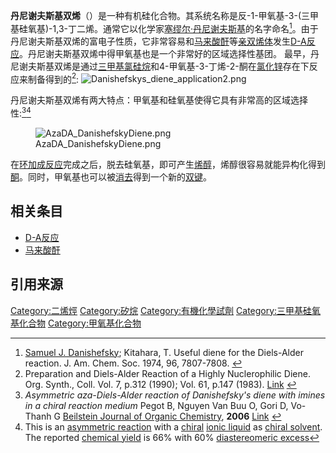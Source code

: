 {{Chembox 
| Watchedfields = changed
| verifiedrevid = 401977521
|  Reference = <ref name="sigma">[http://www.sigmaaldrich.com/catalog/search/ProductDetail/ALDRICH/212830 Sigma-Aldrich product page].</ref>
|  OtherNames =<br>反-1-甲氧基-3-(三甲基硅氧基)-1,3-丁二烯<br>Kitahara diene
|  ImageFile1 = Danishefsky-Diene Structural Formulae.png
|  ImageSize1 = 150px
|  ImageName1 = Structural formula of 丹尼謝夫斯基雙烯
|Section1={{Chembox Identifiers 
| ChemSpiderID_Ref = {{chemspidercite|correct|chemspider}}
| ChemSpiderID = 4518295
| PubChem = 5366448
| InChI = 1/C8H16O2Si/c1-8(6-7-9-2)10-11(3,4)5/h6-7H,1H2,2-5H3/b7-6+
| InChIKey = SHALBPKEGDBVKK-VOTSOKGWBD
| SMILES = O(\C=C\C(O[Si](C)(C)C)=C)C
| StdInChI_Ref = {{stdinchicite|correct|chemspider}}
| StdInChI = 1S/C8H16O2Si/c1-8(6-7-9-2)10-11(3,4)5/h6-7H,1H2,2-5H3/b7-6+
| StdInChIKey_Ref = {{stdinchicite|correct|chemspider}}
| StdInChIKey = SHALBPKEGDBVKK-VOTSOKGWSA-N
| CASNo_Ref = {{cascite|correct|CAS}}
| CASNo = 54125-02-9   
  }} 
|Section2 = {{Chembox Properties 
| C = 8 
| H = 16 
| O = 2 
| Si = 1
| ExactMass = 172.091956289 g mol<sup>–1</sup>
|  Density = 0.89 g cm<sup>–3</sup> (20 °C)<ref name="merck">[http://assets.chemportals.merck.de/documents/sds/emd/deu/de/8417/841761.pdf Sicherheitsdatenblatt Merck].</ref>
| BoilingPtC = 68
| BoilingPtCH = 69
| Boiling_notes = at 0.0189 kPa<ref name="merck" />}} 
| Section7 = {{Chembox Hazards 
|  RPhrases = -
|  SPhrases = {{S23}}, {{S24/25}}   
  }} 
}}
'''丹尼谢夫斯基双烯'''（{{lang-en|'''Danishefsky-Diene'''}}）是一种有机硅化合物。其系统名称是反-1-甲氧基-3-(三甲基硅氧基)-1,3-丁二烯。通常它以化学家[[塞缪尔·丹尼谢夫斯基|塞缪尔·丹尼谢夫斯基]]的名字命名<ref>[[Samuel_J._Danishefsky|Samuel J. Danishefsky]]; Kitahara, T. Useful diene for the Diels-Alder reaction. J. Am. Chem. Soc. 1974, 96, 7807-7808. {{DOI|10.1021/ja00832a031}}</ref>。由于丹尼谢夫斯基双烯的富电子性质，它非常容易和[[马来酸酐|马来酸酐]]等[[亲双烯体|亲双烯体]]发生[[D-A反应|D-A反应]]。丹尼谢夫斯基双烯中得甲氧基也是一个非常好的区域选择性基团。
最早，丹尼谢夫斯基双烯是通过[[三甲基氯硅烷|三甲基氯硅烷]]和4-甲氧基-3-丁烯-2-酮在[[氯化锌|氯化锌]]存在下反应来制备得到的<ref>Preparation and Diels-Alder Reaction of a Highly Nuclerophilic Diene. Org. Synth., Coll. Vol. 7, p.312 (1990); Vol. 61, p.147 (1983). [http://www.orgsyn.org/orgsyn/orgsyn/prepContent.asp?prep=cv7p0312 Link] {{Wayback|url=http://www.orgsyn.org/orgsyn/orgsyn/prepContent.asp?prep=cv7p0312 |date=20120217103206 }}</ref>:
[[Image:Danishefskys_diene_application2.png|center]]

丹尼谢夫斯基双烯有两大特点：甲氧基和硅氧基使得它具有非常高的区域选择性:<ref>''Asymmetric aza-Diels-Alder reaction of Danishefsky's diene with imines in a chiral reaction medium'' Pegot B, Nguyen Van Buu O, Gori D, Vo-Thanh G [[Beilstein_Journal_of_Organic_Chemistry|Beilstein Journal of Organic Chemistry]], '''2006''' [http://bjoc.beilstein-journals.org/content/pdf/1860-5397-2-18.pdf Link] {{Wayback|url=http://bjoc.beilstein-journals.org/content/pdf/1860-5397-2-18.pdf |date=20061011224545 }}</ref><ref>This is an [[asymmetric_reaction|asymmetric reaction]] with a [[Chirality_(chemistry)|chiral]] [[ionic_liquid|ionic liquid]] as  [[chiral_solvent|chiral solvent]]. The reported [[chemical_yield|chemical yield]] is 66% with 60% [[diastereomeric_excess|diastereomeric excess]]</ref>

[[Image:AzaDA_DanishefskyDiene.png|center]]

在[[环加成反应|环加成反应]]完成之后，脱去硅氧基，即可产生[[烯醇|烯醇]]，烯醇很容易就能异构化得到[[酮|酮]]。同时，甲氧基也可以被[[消除反应|消去]]得到一个新的[[烯烃|双键]]。

==相关条目==
*[[D-A反应|D-A反应]]
*[[马来酸酐|马来酸酐]]

==引用来源==
{{reflist}}

[[Category:二烯烴|Category:二烯烴]]
[[Category:矽烷|Category:矽烷]]
[[Category:有機化學試劑|Category:有機化學試劑]]
[[Category:三甲基硅氧基化合物|Category:三甲基硅氧基化合物]]
[[Category:甲氧基化合物|Category:甲氧基化合物]]